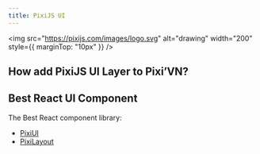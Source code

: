 ```yaml
---
title: PixiJS UI
---
```


<img src="<https://pixijs.com/images/logo.svg>" alt="drawing" width="200" style={{ marginTop: "10px" }} />

## How add PixiJS UI Layer to Pixi’VN?

## Best React UI Component

The Best React component library:

* [PixiUI](https://github.com/pixijs/ui)
* [PixiLayout](https://github.com/pixijs/layout)
